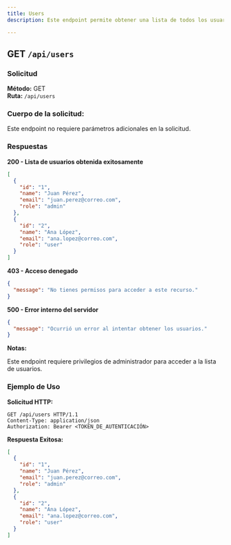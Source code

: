 ```yaml
---
title: Users
description: Este endpoint permite obtener una lista de todos los usuarios registrados en el sistema. Es útil para administradores o sistemas que necesiten gestionar usuarios y acceder a información básica como nombres, correos electrónicos y roles.

---
```


## GET `/api/users`

### Solicitud

**Método:** GET  
**Ruta:** `/api/users`

### Cuerpo de la solicitud:

Este endpoint no requiere parámetros adicionales en la solicitud.

### Respuestas

**200 - Lista de usuarios obtenida exitosamente**

```json
[
  {
    "id": "1",
    "name": "Juan Pérez",
    "email": "juan.perez@correo.com",
    "role": "admin"
  },
  {
    "id": "2",
    "name": "Ana López",
    "email": "ana.lopez@correo.com",
    "role": "user"
  }
]

```

**403 - Acceso denegado**

```json
{
  "message": "No tienes permisos para acceder a este recurso."
}

```

**500 - Error interno del servidor**

```json
{
  "message": "Ocurrió un error al intentar obtener los usuarios."
}

```

**Notas:**

Este endpoint requiere privilegios de administrador para acceder a la lista de usuarios.

### Ejemplo de Uso

**Solicitud HTTP:**

```https
GET /api/users HTTP/1.1
Content-Type: application/json
Authorization: Bearer <TOKEN_DE_AUTENTICACIÓN>

```

**Respuesta Exitosa:**

```json
[
  {
    "id": "1",
    "name": "Juan Pérez",
    "email": "juan.perez@correo.com",
    "role": "admin"
  },
  {
    "id": "2",
    "name": "Ana López",
    "email": "ana.lopez@correo.com",
    "role": "user"
  }
]

```